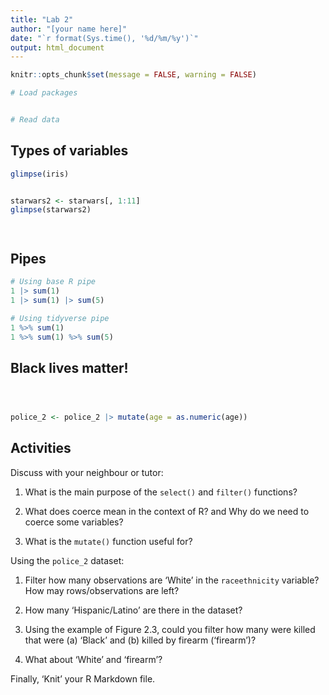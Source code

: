 ```yaml
---
title: "Lab 2"
author: "[your name here]"
date: "`r format(Sys.time(), '%d/%m/%y')`"
output: html_document
---
```


```r
knitr::opts_chunk$set(message = FALSE, warning = FALSE)
```

```r
# Load packages


# Read data

```

## Types of variables

```r
glimpse(iris)
```

```r

```

```r
starwars2 <- starwars[, 1:11]
glimpse(starwars2)
```


```r

```

```r

```

## Pipes

```r
# Using base R pipe
1 |> sum(1)
1 |> sum(1) |> sum(5)
```

```r
# Using tidyverse pipe
1 %>% sum(1)
1 %>% sum(1) %>% sum(5)
```

## Black lives matter!

```r

```

```r

```


```r

```

```r
police_2 <- police_2 |> mutate(age = as.numeric(age))


```


## Activities

Discuss with your neighbour or tutor:

1. What is the main purpose of the `select()` and `filter()` functions?

2. What does coerce mean in the context of R? and Why do we need to coerce some variables?

3. What is the `mutate()` function useful for?

Using the `police_2` dataset:

1. Filter how many observations are ‘White’ in the `raceethnicity` variable? How may rows/observations are left?

2. How many ‘Hispanic/Latino’ are there in the dataset?

3. Using the example of Figure 2.3, could you filter how many were killed that were (a) ‘Black’ and (b) killed by firearm (‘firearm’)?

4. What about ‘White’ and ‘firearm’?

Finally, 'Knit' your R Markdown file.